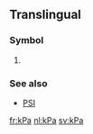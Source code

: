 ==Translingual==
===Symbol===
{{head|mul}}

#{{SI-unit-abb|kilo|pascal|[[pressure]] and [[stress]]}}

===See also===
*[[PSI]]

[[fr:kPa]]
[[nl:kPa]]
[[sv:kPa]]